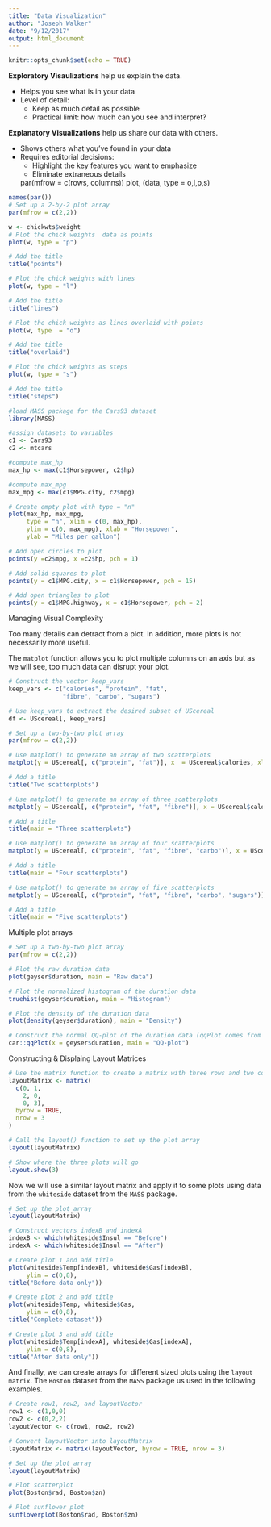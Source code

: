 ```yaml
---
title: "Data Visualization"
author: "Joseph Walker"
date: "9/12/2017"
output: html_document
---
```


```r
knitr::opts_chunk$set(echo = TRUE)
```

**Exploratory Visaulizations** help us explain the data.

* Helps you see what is in your data 
* Level of detail: 
    + Keep as much detail as possible 
    + Practical limit: how much can you see and interpret? 

**Explanatory Visualizations** help us share our data with others.  

* Shows others what you've found in your data 
* Requires editorial decisions: 
    + Highlight the key features you want to emphasize 
    + Eliminate extraneous details
   
  par(mfrow = c(rows, columns)) 
  plot, (data, type = o,l,p,s)  
    
```r
names(par())
# Set up a 2-by-2 plot array
par(mfrow = c(2,2))

w <- chickwts$weight
# Plot the chick weights  data as points
plot(w, type = "p")

# Add the title
title("points")

# Plot the chick weights with lines
plot(w, type = "l")

# Add the title
title("lines")

# Plot the chick weights as lines overlaid with points
plot(w, type  = "o")

# Add the title
title("overlaid")

# Plot the chick weights as steps
plot(w, type = "s")

# Add the title
title("steps")
```



```r
#load MASS package for the Cars93 dataset
library(MASS)

#assign datasets to variables
c1 <- Cars93
c2 <- mtcars

#compute max_hp
max_hp <- max(c1$Horsepower, c2$hp)

#compute max_mpg
max_mpg <- max(c1$MPG.city, c2$mpg)

# Create empty plot with type = "n"               
plot(max_hp, max_mpg,
     type = "n", xlim = c(0, max_hp),
     ylim = c(0, max_mpg), xlab = "Horsepower",
     ylab = "Miles per gallon")

# Add open circles to plot
points(y =c2$mpg, x =c2$hp, pch = 1)

# Add solid squares to plot
points(y = c1$MPG.city, x = c1$Horsepower, pch = 15)

# Add open triangles to plot
points(y = c1$MPG.highway, x = c1$Horsepower, pch = 2)
```

Managing Visual Complexity

Too many details can detract from a plot. In addition, more plots is not necessarily more useful.

The `matplot` function allows you to plot multiple columns on an axis but as we will see, too much data can disrupt your plot.
```r
# Construct the vector keep_vars
keep_vars <- c("calories", "protein", "fat",
               "fibre", "carbo", "sugars")

# Use keep_vars to extract the desired subset of UScereal
df <- UScereal[, keep_vars]

# Set up a two-by-two plot array
par(mfrow = c(2,2))

# Use matplot() to generate an array of two scatterplots
matplot(y = UScereal[, c("protein", "fat")], x  = UScereal$calories, xlab = "calories", ylab = "")

# Add a title
title("Two scatterplots")

# Use matplot() to generate an array of three scatterplots
matplot(y = UScereal[, c("protein", "fat", "fibre")], x = UScereal$calories, xlab = "calories", ylab = "")

# Add a title
title(main = "Three scatterplots")

# Use matplot() to generate an array of four scatterplots
matplot(y = UScereal[, c("protein", "fat", "fibre", "carbo")], x = UScereal$calories, xlab = "calories", ylab = "")

# Add a title
title(main = "Four scatterplots")

# Use matplot() to generate an array of five scatterplots
matplot(y = UScereal[, c("protein", "fat", "fibre", "carbo", "sugars")], x = UScereal$calories, xlab = "calories", ylab = "")

# Add a title
title(main = "Five scatterplots")
```

Multiple plot arrays
```r
# Set up a two-by-two plot array
par(mfrow = c(2,2))

# Plot the raw duration data
plot(geyser$duration, main = "Raw data")

# Plot the normalized histogram of the duration data
truehist(geyser$duration, main = "Histogram")

# Plot the density of the duration data
plot(density(geyser$duration), main = "Density")

# Construct the normal QQ-plot of the duration data (qqPlot comes from the 'car' package)
car::qqPlot(x = geyser$duration, main = "QQ-plot")

```

Constructing & Displaing Layout Matrices

```r
# Use the matrix function to create a matrix with three rows and two columns
layoutMatrix <- matrix(
  c(0, 1,
    2, 0,
    0, 3), 
  byrow = TRUE, 
  nrow = 3
)

# Call the layout() function to set up the plot array
layout(layoutMatrix)

# Show where the three plots will go 
layout.show(3)
```

Now we will use a similar layout matrix and apply it to some plots using data from the `whiteside` dataset from the `MASS` package.

```r
# Set up the plot array
layout(layoutMatrix)

# Construct vectors indexB and indexA
indexB <- which(whiteside$Insul == "Before")
indexA <- which(whiteside$Insul == "After")

# Create plot 1 and add title
plot(whiteside$Temp[indexB], whiteside$Gas[indexB],
     ylim = c(0,8),
title("Before data only"))

# Create plot 2 and add title
plot(whiteside$Temp, whiteside$Gas,
     ylim = c(0,8),
title("Complete dataset"))

# Create plot 3 and add title
plot(whiteside$Temp[indexA], whiteside$Gas[indexA],
     ylim = c(0,8),
title("After data only"))
```

And finally, we can create arrays for different sized plots using the `layout matrix`. The `Boston` dataset from the `MASS` package us used in the following examples.

```r
# Create row1, row2, and layoutVector
row1 <- c(1,0,0)
row2 <- c(0,2,2)
layoutVector <- c(row1, row2, row2)

# Convert layoutVector into layoutMatrix
layoutMatrix <- matrix(layoutVector, byrow = TRUE, nrow = 3)

# Set up the plot array
layout(layoutMatrix)

# Plot scatterplot
plot(Boston$rad, Boston$zn)

# Plot sunflower plot
sunflowerplot(Boston$rad, Boston$zn)
```

